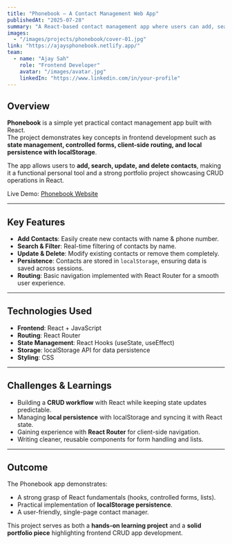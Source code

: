 ```yaml
---
title: "Phonebook – A Contact Management Web App"
publishedAt: "2025-07-28"
summary: "A React-based contact management app where users can add, search, update, and delete contacts with local persistence using localStorage."
images:
  - "/images/projects/phonebook/cover-01.jpg"
link: "https://ajaysphonebook.netlify.app/"
team:
  - name: "Ajay Sah"
    role: "Frontend Developer"
    avatar: "/images/avatar.jpg"
    linkedIn: "https://www.linkedin.com/in/your-profile"
---
```


## Overview

**Phonebook** is a simple yet practical contact management app built with React.  
The project demonstrates key concepts in frontend development such as **state management, controlled forms, client-side routing, and local persistence with localStorage**.  

The app allows users to **add, search, update, and delete contacts**, making it a functional personal tool and a strong portfolio project showcasing CRUD operations in React.

Live Demo: [Phonebook Website](https://ajaysphonebook.netlify.app/)  

---

## Key Features

- **Add Contacts**: Easily create new contacts with name & phone number.  
- **Search & Filter**: Real-time filtering of contacts by name.  
- **Update & Delete**: Modify existing contacts or remove them completely.  
- **Persistence**: Contacts are stored in `localStorage`, ensuring data is saved across sessions.  
- **Routing**: Basic navigation implemented with React Router for a smooth user experience.  

---

## Technologies Used

- **Frontend**: React + JavaScript  
- **Routing**: React Router  
- **State Management**: React Hooks (useState, useEffect)  
- **Storage**: localStorage API for data persistence  
- **Styling**: CSS   

---

## Challenges & Learnings

- Building a **CRUD workflow** with React while keeping state updates predictable.  
- Managing **local persistence** with localStorage and syncing it with React state.  
- Gaining experience with **React Router** for client-side navigation.  
- Writing cleaner, reusable components for form handling and lists.  

---

## Outcome

The Phonebook app demonstrates:  
- A strong grasp of React fundamentals (hooks, controlled forms, lists).  
- Practical implementation of **localStorage persistence**.  
- A user-friendly, single-page contact manager.  

This project serves as both a **hands-on learning project** and a **solid portfolio piece** highlighting frontend CRUD app development.  

